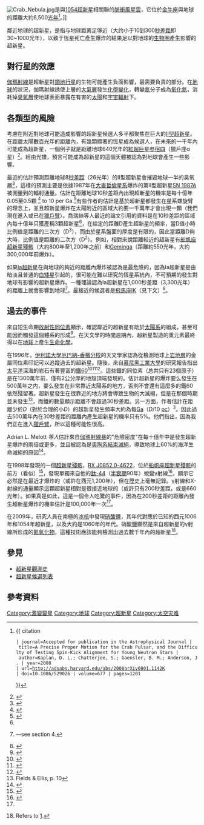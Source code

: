 
[[File:Crab_Nebula.jpg|thumb]]是與[[SN_1054|1054超新星]]相關聯的[[脈衝風星雲|脈衝風星雲]]，它位於[[金牛座|金牛座]]與地球的距離大約6,500[[光年|光年]]<ref name="Kaplanetal2008">{{ citation
 | journal=Accepted for publication in the Astrophysical Journal | title=A Precise Proper Motion for the Crab Pulsar, and the Difficulty of Testing Spin-Kick Alignment for Young Neutron Stars | author=Kaplan, D. L.; Chatterjee, S.; Gaensler, B. M.; Anderson, J. | year=2008
 | url=http://adsabs.harvard.edu/abs/2008arXiv0801.1142K
 | doi=10.1086/529026 | volume=677 | pages=1201
}}</ref>。]]

鄰近地球的超新星，是指与地球距离足够近（大约小于10到300[[秒差距|秒差距]]即30~1000光年），以致于恆星死亡產生爆炸的結果足以對地球的[[生物圈|生物圈]]產生影響的超新星。

== 對行星的效應 ==
[[伽瑪射線|伽瑪射線]]是超新星對[[類地行星|類地行星]]的生物可能產生負面影響，最需要負責的部分。在[[地球|地球]]的狀況，伽瑪射線誘使上層的[[地球大氣層|大氣層]]發生[[化學變化|化學變化]]，轉變[[氮|氮]]分子成為[[氧化氮|氧化氮]]，消耗掉[[臭氧層|臭氧層]]使地球表面暴露在有害的[[太陽輻射|太陽]]和[[宇宙輻射|宇宙輻射]]下{{Fact|date=March 2009}}。

== 各類型的風險 ==
考慮在附近對地球可能造成影響的超新星候選人多半都聚焦在巨大的[[II型超新星|II型超新星]]。在距離太陽數百光年的距離內，有幾顆顯著的恆星成為候選人，在未來的一千年內可能成為超新星，一個例子就是距離地球640光年的[[紅超巨星|紅超巨星]][[参宿四|参宿四]]（獵戶座α星）<ref name="chandra_snr">{{cite web
 | date = 2005-08-02 | url = http://chandra.harvard.edu/resources/faq/sources/snr/snr-5.html
 | title = Supernova Remnants and Neutron Stars
 | publisher = [[Harvard-Smithsonian_Center_for_Astrophysics|Harvard-Smithsonian Center for Astrophysics]]
 | accessdate = 2006-06-08 }}</ref>。經由光譜，預言可能成為超新星的這個天體被認為對地球會產生一些影響。

最近的估計預測距離地球8[[秒差距|秒差距]]（26光年）的II型超新星會摧毀地球一半的臭氧層<ref name=Gehrels>
{{Cite journal | url=http://xxx.lanl.gov/abs/astro-ph/0211361
 | title=Ozone Depletion from Nearby Supernovae
 | first=Neil | last=Gehrels
 | coauthors=Laird, Claude M. ''et al.''
 | journal=[[Astrophysical_Journal|Astrophysical Journal]]
 | date=2003-03-10 | volume=585 | pages= 1169–1176
 | accessdate = 2007-02-01 | doi=10.1086/346127 }}</ref>，這樣的預測主要是依據1987年在[[大麥哲倫星系|大麥哲倫星系]]爆炸的第II型超新星[[SN_1987A|SN 1987A]]被測量到的輻射通量。估計在距離地球10秒差距內出現超新星的機率是每十億年0.05至0.5顆 <ref>{{cite journal
 | author=Whitten, R. C.; Cuzzi, J.; Borucki W. J.; Wolfe, J. H.
 | title=Effect of nearby supernova explosions on atmospheric ozone
 | journal=[[Nature_(journal)|Nature]]
 | year=1976 | volume=263 | pages=263 | url=http://www.nature.com/nature/journal/v263/n5576/abs/263398a0.html
 | accessdate = 2007-02-01
 | doi=10.1038/263398a0 }}
</ref> to 10 per Ga.<ref>{{cite journal
 | author=Clark, D. H.; McCrea, W. H.; Stephenson, F. R.
 | title=Frequency of nearby supernovae and climactic and biological catastrophes
 | journal=[[Nature_(journal)|Nature]]
 | year=1977 | volume=265 | pages=318–319 | url=http://www.nature.com/nature/journal/v265/n5592/abs/265318a0.html
 | accessdate = 2007-02-01
 | doi=10.1038/265318a0 }}
</ref>有些作者的估計是基於超新星都發生在星系螺旋臂的理念上，並且超新星爆炸在太陽附近的區域大約要一千萬年才會出現一顆（我們現在進入或已在[[獵戶臂|獵戶臂]]）。喬瑞絲等人最近的論文引用的資料是在10秒差距的區域內每十億年只獲產稱3顆超新星<ref name=Gehrels/>，在給定的距離D產生超新星的頻率，當D值小時比例值是距離的三次方（D<sup>3</sup>），而由於星系盤面的厚度是有限的，因此當距離D夠大時，比例值是距離的二次方（D<sup>2</sup>）。例如，相對來說距離較近的超新星有[[船帆座超新星殘骸|船帆座超新星殘骸]]（大約800年至1,200年之前）和[[杰敏卡γ射线源|Geminga]]（距離約550光年，大約300,000年前爆炸）。

如果[[Ia超新星|Ia超新星]]在與地球的夠近的距離內爆炸被認為是最危險的，因為Ia超新星是由暗淡且普通的[[白矮星|白矮星]]引起的，很可能在難以研究的恆星系統內，不可預期的發生對地球有影響的超新星爆炸。一種理論認為Ia超新星在1,000秒差距（3,300光年）的距離上就會影響到地球<ref>{{cite web | url=http://www.tass-survey.org/richmond/answers/snrisks.txt | title=Will a Nearby Supernova Endanger Life on Earth? | first=Michael | last=Richmond | date=2005-04-08 | format=TXT | accessdate=2006-03-30 | deadurl=yes | archiveurl=https://web.archive.org/web/20070306114344/http://www.tass-survey.org/richmond/answers/snrisks.txt | archivedate=2007-03-06 }}—see section 4.</ref>。最接近的候選者是[[飛馬座IK|飛馬座IK]]（見下文）<ref>{{cite journal
 | title=The Supernova Menace
 | first=Mark | last=Gorelick
 | journal=[[Sky_&_Telescope|Sky & Telescope]] |date=March 2007}}</ref>。

== 過去的事件 ==
{{roughTranslation|||章節}}
來自短生命期[[放射性同位素|放射性同位素]]顯示，確認鄰近的超新星有助於[[太陽系|太陽系]]的組成，甚至可能因而觸發這個體系的形成<ref>{{cite web
 | last = Taylor | first = G. Jeffrey
 | date = 2003-05-21 | url = http://www.psrd.hawaii.edu/May03/SolarSystemTrigger.html
 | title = Triggering the Formation of the Solar System
 | publisher = Planetary Science Research
 | accessdate = 2006-10-20 }}
</ref>。在天文學的時間週期內，超新星製造的重元素最終得以在[[地球|地球]]上產生[[生物化學|生命化學]]。

在1996年，[[伊利諾大學厄巴納-香檳分校|伊利諾大學厄巴納-香檳分校]]的天文學家認為從檢測地球上[[地層|岩地層]]的金屬同位素印記可以追蹤過去的超新星。隨後，來自[[慕尼黑工業大學|慕尼黑工業大學]]的研究報告指出[[太平洋|太平洋]]深海的岩石有著豐富的[[鐵#同位素|鐵60]]<ref>{{cite news
 |author      = Staff
 |pages       = 17
 |title       = Researchers Detect 'Near Miss' Supernova Explosion
 |date        = Fall/Winter 2005–2006
 |publisher   = [[University_of_Illinois_at_Urbana-Champaign|University of Illinois College of Liberal Arts and Sciences]]
 |url         = http://www.las.uiuc.edu/alumni/news/fall2005/05fall_supernova.html
 |accessdate  = 2007-02-01
 |deadurl     = yes
 |archiveurl  = https://web.archive.org/web/20070816121827/http://www.las.uiuc.edu/alumni/news/fall2005/05fall_supernova.html
 |archivedate = 2007-08-16
}}</ref><ref>{{cite journal
 | author=Knie, K. ''et al.''
 | title=<sup>60</sup>Fe Anomaly in a Deep-Sea Manganese Crust and Implications for a Nearby Supernova Source
 | journal=[[Physical_Review_Letters|Physical Review Letters]]
 | year=2004 | volume=93 | issue=17 | pages= 171103–171106
 | doi=10.1103/PhysRevLett.93.171103
}}</ref><ref name="Fields">{{cite journal
 | author=Fields, B. D.; Ellis, J. | title=On Deep-Ocean Fe-60 as a Fossil of a Near-Earth Supernova
 | journal=New Astronomy
 | year=1999 | volume=4 | pages=419–430
 | url=http://arxiv.org/abs/astro-ph/9811457
 | accessdate = 2007-02-01
 | doi = 10.1016/S1384-1076(99)00034-2 }}</ref>。這些鐵的同位素（总共只有23個原子）是在1300萬年前，僅有2公分厚的地殼頂端發現的。估計超新星的爆炸要么發生在500萬年之内，要么發生在非常靠近太陽系的地方，否則不會還有這麼多的鐵60依然殘留著。超新星發生在很靠近的地方將會導致生物的大滅絕，但是在那個時期並未發生<ref>Fields & Ellis, p. 10</ref>，而鐵的數量顯示距離不會超過30秒差距。另一方面，作者估計在距離少於''D''（對於合理的小''D''）的超新星發生頻率大約為每[[年|Ga]]（''D''/10 [[秒差距|pc]]）<sup>3</sup>。因此過去500萬年內在30秒差距的距離內產生超新星的機率只有5%。他們指出，因為我們正在進入[[獵戶臂|獵戶臂]]，所以這種可能性很高。

Adrian L. Melott ''等人''估計來自[[伽瑪射線暴|伽瑪射線暴]]的"危險密度"在每十億年中是發生超新星爆炸的兩倍或更多，並且被認為是[[奧陶系-志留系滅絕事件|奧陶系結束滅絕]]，導致地球上60%的海洋生命滅絕的原因<ref>{{cite journal
 | author=Melott, A. ''et al.''
 | title=Did a gamma-ray burst initiate the late Ordovician mass extinction?
 | journal=International Journal of Astrobiology
 | year=2004 | volume=3 | issue=2 | pages=55–61
 | url=http://arxiv.org/abs/astro-ph/0309415
 | accessdate = 2007-02-01
 | doi = 10.1017/S1473550404001910 }}</ref>。

在1998年發現的一個[[超新星殘骸|超新星殘骸]]，[[RX_J0852.0-4622|RX J0852.0-4622]]，位於[[船帆座超新星殘骸|船帆座超新星殘骸]]的前方（看似）<ref>{{cite journal
 | first=Bernd | last=Aschenbach | date=1998-11-12
 | title=Discovery of a young nearby supernova remnant
 | journal=Letters to Nature | volume=396
 | pages=141–142 | doi=10.1038/24103 }}</ref>，發現單獨來自他的[[鈦-44|鈦-44]]（[[半衰期|半衰期]]90年）蛻變γ射線<ref>{{cite journal
 | author=Iyudin, A. F. ''et al.'' 
 | title=Emission from <sup>44</sup>Ti associated with a previously unknown Galactic supernova
 | journal=Nature | volume=396 | issue=6707
 | pages=142–144 | doi=10.1038/24106 |date=November 1998}}</ref>，顯示它必然是在最近才爆炸的（或許在西元1,200年），但在歷史上毫無記錄。γ射線和X-射線的通量顯示這顆超新星相對是很接近地球的（或許只有200秒差距，或是660光年）。如果真是如此，這是一個令人吃驚的事件，因為在200秒差距的距離內發生超新星爆炸的機率估計是100,000年一次<ref name="Fields"/>。

在2009年，研究人員在南極的[[冰核|冰核]]中發現[[硝酸鹽|硝酸鹽]]，其年代對應於已知的西元1006年和1054年超新星，以及大約是1060年的年代。硝酸鹽顯然是來自超新星的γ射線所形成的[[氮氧化物|氮氧化物]]，這種技術應該能夠檢測出過去數千年內的超新星<ref>{{cite news
 | title= Ancient supernovae found written into the Antarctic ice | url=http://www.newscientist.com/article/mg20126984.800-ancient-supernovae-found-written-into-the-antarctic-ice.html
 | journal=New Scientist | date=2009-03-04 | issue=2698
 | accessdate=2009-03-09 }} Refers to [http://arxiv.org/abs/0902.3446].</ref>。

== 參見 ==
* [[超新星觀測史|超新星觀測史]]
* [[超新星候選列表|超新星候選列表]]

== 參考資料 ==
{{reflist}}

{{超新星}}

[[Category:激變變星|Category:激變變星]]
[[Category:地球|Category:地球]]
[[Category:超新星|Category:超新星]]
[[Category:太空灾难|Category:太空灾难]]